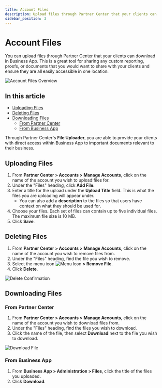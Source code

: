 ```yaml
---
title: Account Files
description: Upload files through Partner Center that your clients can download in Business App
sidebar_position: 3
---
```


# Account Files

You can upload files through Partner Center that your clients can download in Business App. This is a great tool for sharing any custom reporting, proofs, or documents that you would want to share with your clients and ensure they are all easily accessible in one location.

![Account Files Overview](/img/accounts/accounts-manage-accounts/account-files/main-image.png)

## In this article
- [Uploading Files](#uploading-files)
- [Deleting Files](#deleting-files)
- [Downloading Files](#downloading-files)
  - [From Partner Center](#from-partner-center)
  - [From Business App](#from-business-app)

Through Partner Center's **File Uploader**, you are able to provide your clients with direct access within Business App to important documents relevant to their business.

## Uploading Files

1. From **Partner Center > Accounts > Manage Accounts**, click on the name of the account you wish to upload files for.
2. Under the "Files" heading, click **Add File**.
3. Enter a title for the upload under the **Upload Title** field. This is what the files you are uploading will appear under.
   - You can also add a **description** to the files so that users have context on what they should be used for.
4. Choose your files. Each set of files can contain up to five individual files. The maximum file size is 10 MB.
5. Click **Save**.

## Deleting Files

1. From **Partner Center > Accounts > Manage Accounts**, click on the name of the account you wish to remove files from.
2. Under the "Files" heading, find the file you wish to remove.
3. Select the menu icon ![Menu Icon](/img/accounts/accounts-manage-accounts/account-files/menu-icon.png) **> Remove File**.
4. Click **Delete**.

![Delete Confirmation](/img/accounts/accounts-manage-accounts/account-files/delete-confirmation.png)

## Downloading Files

### From Partner Center

1. From **Partner Center > Accounts > Manage Accounts**, click on the name of the account you wish to download files from.
2. Under the "Files" heading, find the files you wish to download.
3. Click the name of the file, then select **Download** next to the file you wish to download.

![Download File](/img/accounts/accounts-manage-accounts/account-files/download-file.png)

### From Business App

1. From **Business App > Administration > Files**, click the title of the files you uploaded.
2. Click **Download**.